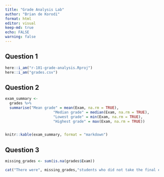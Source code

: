 ```yaml
---
title: "Grade Analysis Lab"
author: "Brian de Korodi"
format: html
editor: visual
keep-md: true
echo: FALSE
warning: false
---
```


## Question 1

```r
here::i_am("r-101-grade-analysis.Rproj")
here::i_am("grades.csv")
```

## Question 2

```r
exam_summary <-
  grades %>%
  summarise("Mean grade" = mean(Exam, na.rm = TRUE),
                      "Median grade" = median(Exam, na.rm = TRUE),
                      "Lowest grade" = min(Exam, na.rm = TRUE),
                      "Highest grade" = max(Exam, na.rm = TRUE))
  
```

```r
knitr::kable(exam_summary, format = "markdown")
```

## Question 3

```r
missing_grades <- sum(is.na(grades$Exam))
```

```r
cat("There were", missing_grades,"students who did not take the final exam.")
```
